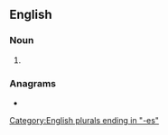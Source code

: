 ==English==

===Noun===
{{head|en|noun form}}

# {{plural of|en|annulus}}

===Anagrams===
* {{anagrams|en|a=aelnnssuu|unsensual}}

[[Category:English plurals ending in "-es"]]
